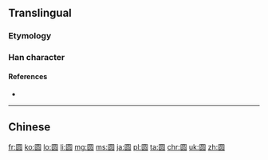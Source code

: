 {{also|圓|円}}
==Translingual==
{{ja-forms|[[円]]|[[圓]]|[[圆]]}}

===Etymology===
{{Han simp|圓|f=貝|t=贝}}

===Han character===
{{Han char|rn=31|rad=囗|as=07|sn=10|four=|canj=田口月人 (WRBO)|ids=⿴[[囗]][[员]]}}

====References====
* {{Han ref|kx=0219.041|hdz=10719.070|uh=5706|ud=22278}}

----

==Chinese==
{{zh-see|圓}}

[[fr:圆]]
[[ko:圆]]
[[lo:圆]]
[[li:圆]]
[[mg:圆]]
[[ms:圆]]
[[ja:圆]]
[[pl:圆]]
[[ta:圆]]
[[chr:圆]]
[[uk:圆]]
[[zh:圆]]